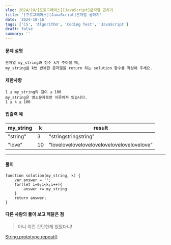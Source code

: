 ```yaml
---
slug: 2024/10/[프로그래머스][JavaScript]문자열 곱하기
title: '[프로그래머스][JavaScript]문자열 곱하기'
date: '2024-10-16'
tags: ['CS', 'Algorithm', 'Coding Test', 'JavaScript']
draft: false
summary: ''
---
```

#### 문제 설명
    문자열 my_string과 정수 k가 주어질 때, 
    my_string을 k번 반복한 문자열을 return 하는 solution 함수를 작성해 주세요.
#### 제한사항
    1 ≤ my_string의 길이 ≤ 100
    my_string은 영소문자로만 이루어져 있습니다.
    1 ≤ k ≤ 100
#### 입출력 예
| my_string	 | k	  | result  |
|------------|-----|---------|
| "string"   | 3   |"stringstringstring"|
| "love"     | 10  | "lovelovelovelovelovelovelovelovelovelove" |

---
#### 풀이
````
function solution(my_string, k) {
    var answer = '';
    for(let i=0;i<k;i++){
        answer += my_string
    }
    return answer;
}
````
#### 다른 사람의 풀이 보고 깨달은 점
> 아니 이런 간단한게 있었다니!

[String.prototype.repeat()](https://developer.mozilla.org/en-US/docs/Web/JavaScript/Reference/Global_Objects/String/repeat)